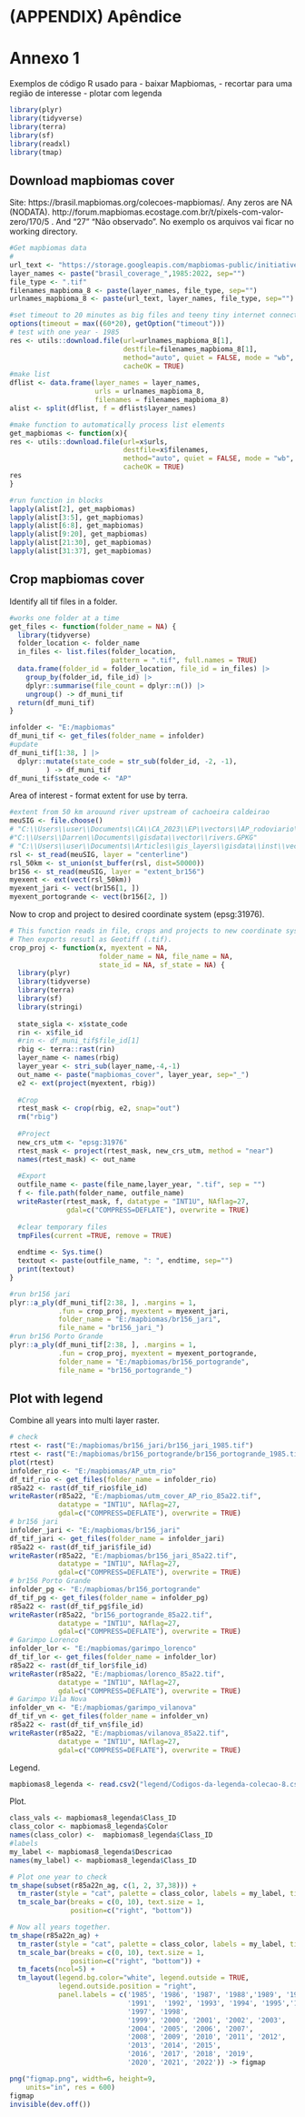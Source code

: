 # (APPENDIX) Apêndice {-} 

# Annexo 1

Exemplos de código R usado para 
-   baixar Mapbiomas, 
-   recortar para uma região de interesse
-   plotar com legenda

```r
library(plyr)
library(tidyverse)
library(terra)
library(sf)
library(readxl)
library(tmap)
```

## Download mapbiomas cover
Site: https://brasil.mapbiomas.org/colecoes-mapbiomas/. 
Any zeros are NA (NODATA). http://forum.mapbiomas.ecostage.com.br/t/pixels-com-valor-zero/170/5 . 
And "27" “Não observado”. No exemplo os arquivos vai ficar no working directory.
```r
#Get mapbiomas data
#
url_text <- "https://storage.googleapis.com/mapbiomas-public/initiatives/brasil/collection_8/lclu/coverage/"
layer_names <- paste("brasil_coverage_",1985:2022, sep="")
file_type <- ".tif"
filenames_mapbioma_8 <- paste(layer_names, file_type, sep="")
urlnames_mapbioma_8 <- paste(url_text, layer_names, file_type, sep="")

#set timeout to 20 minutes as big files and teeny tiny internet connection
options(timeout = max((60*20), getOption("timeout")))
# test with one year - 1985
res <- utils::download.file(url=urlnames_mapbioma_8[1], 
                            destfile=filenames_mapbioma_8[1], 
                            method="auto", quiet = FALSE, mode = "wb", 
                            cacheOK = TRUE)
#make list
dflist <- data.frame(layer_names = layer_names, 
                     urls = urlnames_mapbioma_8, 
                     filenames = filenames_mapbioma_8)
alist <- split(dflist, f = dflist$layer_names)

#make function to automatically process list elements
get_mapbiomas <- function(x){
res <- utils::download.file(url=x$urls, 
                            destfile=x$filenames, 
                            method="auto", quiet = FALSE, mode = "wb", 
                            cacheOK = TRUE)
res
}

#run function in blocks
lapply(alist[2], get_mapbiomas)
lapply(alist[3:5], get_mapbiomas)
lapply(alist[6:8], get_mapbiomas)
lapply(alist[9:20], get_mapbiomas)
lapply(alist[21:30], get_mapbiomas)
lapply(alist[31:37], get_mapbiomas)
```

## Crop mapbiomas cover

Identify all tif files in a folder.
```r
#works one folder at a time
get_files <- function(folder_name = NA) {
  library(tidyverse)
  folder_location <- folder_name
  in_files <- list.files(folder_location, 
                         pattern = ".tif", full.names = TRUE)
  data.frame(folder_id = folder_location, file_id = in_files) |>  
    group_by(folder_id, file_id) |>  
    dplyr::summarise(file_count = dplyr::n()) |>  
    ungroup() -> df_muni_tif
  return(df_muni_tif)
}

infolder <- "E:/mapbiomas"
df_muni_tif <- get_files(folder_name = infolder)
#update
df_muni_tif[1:38, ] |> 
  dplyr::mutate(state_code = str_sub(folder_id, -2, -1), 
         ) -> df_muni_tif
df_muni_tif$state_code <- "AP"
```

Area of interest - format extent for use by terra.
```r
#extent from 50 km arouund river upstream of cachoeira caldeirao
meuSIG <- file.choose()
# "C:\\Users\\user\\Documents\\CA\\CA_2023\\EP\\vectors\\AP_rodoviario\\br156.gpkg"
#"C:\\Users\\Darren\\Documents\\gisdata\\vector\\rivers.GPKG"
# "C:\\Users\\user\\Documents\\Articles\\gis_layers\\gisdata\\inst\\vector\\rivers.gpkg"
rsl <- st_read(meuSIG, layer = "centerline")
rsl_50km <- st_union(st_buffer(rsl, dist=50000))
br156 <- st_read(meuSIG, layer = "extent_br156")
myexent <- ext(vect(rsl_50km)) 
myexent_jari <- vect(br156[1, ])
myexent_portogrande <- vect(br156[2, ])
```

Now to crop and project to desired coordinate system (epsg:31976).
```r
# This function reads in file, crops and projects to new coordinate system.
# Then exports resutl as Geotiff (.tif). 
crop_proj <- function(x, myextent = NA, 
                      folder_name = NA, file_name = NA, 
                      state_id = NA, sf_state = NA) {
  library(plyr)
  library(tidyverse)
  library(terra)
  library(sf)
  library(stringi)
  
  state_sigla <- x$state_code 
  rin <- x$file_id 
  #rin <- df_muni_tif$file_id[1]
  rbig <- terra::rast(rin)
  layer_name <- names(rbig)
  layer_year <- stri_sub(layer_name,-4,-1)
  out_name <- paste("mapbiomas_cover", layer_year, sep="_")
  e2 <- ext(project(myextent, rbig))
  
  #Crop
  rtest_mask <- crop(rbig, e2, snap="out")
  rm("rbig") 
  
  #Project
  new_crs_utm <- "epsg:31976"
  rtest_mask <- project(rtest_mask, new_crs_utm, method = "near")
  names(rtest_mask) <- out_name
  
  #Export
  outfile_name <- paste(file_name,layer_year, ".tif", sep = "")
  f <- file.path(folder_name, outfile_name)
  writeRaster(rtest_mask, f, datatype = "INT1U", NAflag=27, 
              gdal=c("COMPRESS=DEFLATE"), overwrite = TRUE)
  
  #clear temporary files
  tmpFiles(current =TRUE, remove = TRUE) 
  
  endtime <- Sys.time() 
  textout <- paste(outfile_name, ": ", endtime, sep="")
  print(textout)
}

#run br156 jari
plyr::a_ply(df_muni_tif[2:38, ], .margins = 1, 
            .fun = crop_proj, myextent = myexent_jari, 
            folder_name = "E:/mapbiomas/br156_jari", 
            file_name = "br156_jari_")
#run br156 Porto Grande
plyr::a_ply(df_muni_tif[2:38, ], .margins = 1, 
            .fun = crop_proj, myextent = myexent_portogrande, 
            folder_name = "E:/mapbiomas/br156_portogrande", 
            file_name = "br156_portogrande_")
```

## Plot with legend
Combine all years into multi layer raster.
```r
# check
rtest <- rast("E:/mapbiomas/br156_jari/br156_jari_1985.tif")
rtest <- rast("E:/mapbiomas/br156_portogrande/br156_portogrande_1985.tif")
plot(rtest)
infolder_rio <- "E:/mapbiomas/AP_utm_rio"
df_tif_rio <- get_files(folder_name = infolder_rio)
r85a22 <- rast(df_tif_rio$file_id)
writeRaster(r85a22, "E:/mapbiomas/utm_cover_AP_rio_85a22.tif", 
            datatype = "INT1U", NAflag=27, 
            gdal=c("COMPRESS=DEFLATE"), overwrite = TRUE)
# br156 jari
infolder_jari <- "E:/mapbiomas/br156_jari"
df_tif_jari <- get_files(folder_name = infolder_jari)
r85a22 <- rast(df_tif_jari$file_id)
writeRaster(r85a22, "E:/mapbiomas/br156_jari_85a22.tif", 
            datatype = "INT1U", NAflag=27, 
            gdal=c("COMPRESS=DEFLATE"), overwrite = TRUE)
# br156 Porto Grande
infolder_pg <- "E:/mapbiomas/br156_portogrande"
df_tif_pg <- get_files(folder_name = infolder_pg)
r85a22 <- rast(df_tif_pg$file_id)
writeRaster(r85a22, "br156_portogrande_85a22.tif", 
            datatype = "INT1U", NAflag=27, 
            gdal=c("COMPRESS=DEFLATE"), overwrite = TRUE)
# Garimpo Lorenco
infolder_lor <- "E:/mapbiomas/garimpo_lorenco"
df_tif_lor <- get_files(folder_name = infolder_lor)
r85a22 <- rast(df_tif_lor$file_id)
writeRaster(r85a22, "E:/mapbiomas/lorenco_85a22.tif", 
            datatype = "INT1U", NAflag=27, 
            gdal=c("COMPRESS=DEFLATE"), overwrite = TRUE)
# Garimpo Vila Nova
infolder_vn <- "E:/mapbiomas/garimpo_vilanova"
df_tif_vn <- get_files(folder_name = infolder_vn)
r85a22 <- rast(df_tif_vn$file_id)
writeRaster(r85a22, "E:/mapbiomas/vilanova_85a22.tif", 
            datatype = "INT1U", NAflag=27, 
            gdal=c("COMPRESS=DEFLATE"), overwrite = TRUE)
```

Legend.
```r
mapbiomas8_legenda <- read.csv2("legend/Codigos-da-legenda-colecao-8.csv")
```

Plot.
```r
class_vals <- mapbiomas8_legenda$Class_ID
class_color <- mapbiomas8_legenda$Color
names(class_color) <-  mapbiomas8_legenda$Class_ID
#labels
my_label <- mapbiomas8_legenda$Descricao
names(my_label) <- mapbiomas8_legenda$Class_ID

# Plot one year to check
tm_shape(subset(r85a22n_ag, c(1, 2, 37,38))) +
  tm_raster(style = "cat", palette = class_color, labels = my_label, title="") + 
  tm_scale_bar(breaks = c(0, 10), text.size = 1, 
               position=c("right", "bottom"))

# Now all years together.
tm_shape(r85a22n_ag) +
  tm_raster(style = "cat", palette = class_color, labels = my_label, title="") + 
  tm_scale_bar(breaks = c(0, 10), text.size = 1, 
               position=c("right", "bottom")) +
  tm_facets(ncol=5) + 
  tm_layout(legend.bg.color="white", legend.outside = TRUE,
            legend.outside.position = "right", 
            panel.labels = c('1985', '1986', '1987', '1988','1989', '1990',
                             '1991',  '1992', '1993', '1994', '1995','1996', 
                             '1997', '1998',
                             '1999', '2000', '2001', '2002', '2003', 
                             '2004', '2005', '2006', '2007',
                             '2008', '2009', '2010', '2011', '2012', 
                             '2013', '2014', '2015',
                             '2016', '2017', '2018', '2019', 
                             '2020', '2021', '2022')) -> figmap

png("figmap.png", width=6, height=9, 
    units="in", res = 600)
figmap
invisible(dev.off())
```

